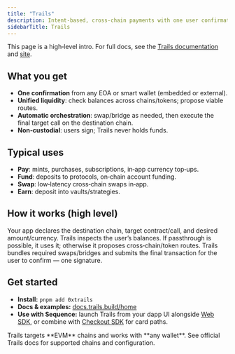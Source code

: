```yaml
---
title: "Trails"
description: Intent‑based, cross‑chain payments with one user confirmation. Aggregate user liquidity across chains and orchestrate swaps/bridges automatically.
sidebarTitle: Trails
---
```


<Note>
This page is a high‑level intro. For full docs, see the <a href="https://docs.trails.build/home">Trails documentation</a> and <a href="https://trails.build/">site</a>.
</Note>

## What you get

- **One confirmation** from any EOA or smart wallet (embedded or external).
- **Unified liquidity**: check balances across chains/tokens; propose viable routes.
- **Automatic orchestration**: swap/bridge as needed, then execute the final target call on the destination chain.
- **Non‑custodial**: users sign; Trails never holds funds.

## Typical uses

- **Pay**: mints, purchases, subscriptions, in‑app currency top‑ups.  
- **Fund**: deposits to protocols, on‑chain account funding.  
- **Swap**: low‑latency cross‑chain swaps in‑app.  
- **Earn**: deposit into vaults/strategies.

## How it works (high level)

<Steps>
  <Step title="Define intent">
    Your app declares the destination chain, target contract/call, and desired amount/currency.
  </Step>
  <Step title="Inspect & route">
    Trails inspects the user’s balances. If passthrough is possible, it uses it; otherwise it proposes cross‑chain/token routes.
  </Step>
  <Step title="Orchestrate & execute">
    Trails bundles required swaps/bridges and submits the final transaction for the user to confirm — one signature.
  </Step>
</Steps>

## Get started

- **Install:** `pnpm add 0xtrails`  
- **Docs & examples:** <a href="https://docs.trails.build/home">docs.trails.build/home</a>  
- **Use with Sequence:** launch Trails from your dapp UI alongside <a href="/sdk/web/overview">Web SDK</a>, or combine with <a href="/solutions/payments/checkout-sdk">Checkout SDK</a> for card paths.

<Info>
Trails targets **EVM** chains and works with **any wallet**. See official Trails docs for supported chains and configuration.
</Info>
